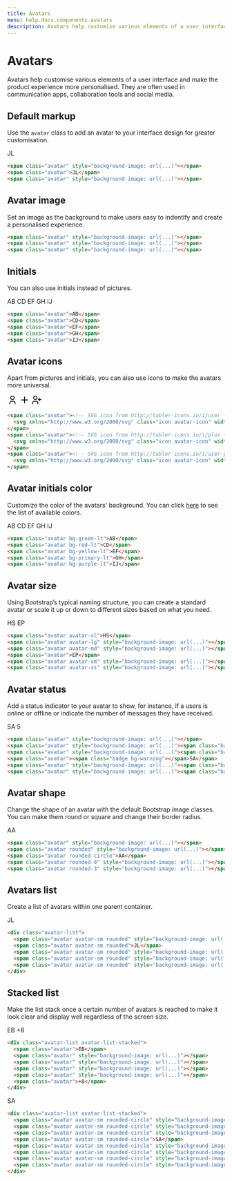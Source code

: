 ```yaml
---
title: Avatars
menu: help.docs.components.avatars
description: Avatars help customise various elements of a user interface and make the product experience more personalised. They are often used in communication apps, collaboration tools and social media.
---
```


# Avatars

Avatars help customise various elements of a user interface and make the product experience more personalised. They are often used in communication apps, collaboration tools and social media.

## Default markup

Use the `avatar` class to add an avatar to your interface design for greater customisation.

<Example>
<span class="avatar" style="background-image: url(...)"></span>
<span class="avatar">JL</span>
<span class="avatar" style="background-image: url(...)"></span>
</Example>

~~~html
<span class="avatar" style="background-image: url(...)"></span>
<span class="avatar">JL</span>
<span class="avatar" style="background-image: url(...)"></span>
~~~


## Avatar image

Set an image as the background to make users easy to indentify and create a personalised experience.

<Example>
<span class="avatar" style="background-image: url(...)"></span>
<span class="avatar" style="background-image: url(...)"></span>
<span class="avatar" style="background-image: url(...)"></span>
</Example>

~~~html
<span class="avatar" style="background-image: url(...)"></span>
<span class="avatar" style="background-image: url(...)"></span>
<span class="avatar" style="background-image: url(...)"></span>
~~~


## Initials

You can also use initials instead of pictures.

<Example>
<span class="avatar">AB</span>
<span class="avatar">CD</span>
<span class="avatar">EF</span>
<span class="avatar">GH</span>
<span class="avatar">IJ</span>
</Example>

~~~html
<span class="avatar">AB</span>
<span class="avatar">CD</span>
<span class="avatar">EF</span>
<span class="avatar">GH</span>
<span class="avatar">IJ</span>
~~~


## Avatar icons

Apart from pictures and initials, you can also use icons to make the avatars more universal.

<Example>
<span class="avatar"><!-- SVG icon from http://tabler-icons.io/i/user -->
  <svg xmlns="http://www.w3.org/2000/svg" class="icon avatar-icon" width="24" height="24" viewBox="0 0 24 24" stroke-width="2" stroke="currentColor" fill="none" stroke-linecap="round" stroke-linejoin="round"><path stroke="none" d="M0 0h24v24H0z" fill="none"/><circle cx="12" cy="7" r="4" /><path d="M6 21v-2a4 4 0 0 1 4 -4h4a4 4 0 0 1 4 4v2" /></svg>
</span>
<span class="avatar"><!-- SVG icon from http://tabler-icons.io/i/plus -->
  <svg xmlns="http://www.w3.org/2000/svg" class="icon avatar-icon" width="24" height="24" viewBox="0 0 24 24" stroke-width="2" stroke="currentColor" fill="none" stroke-linecap="round" stroke-linejoin="round"><path stroke="none" d="M0 0h24v24H0z" fill="none"/><line x1="12" y1="5" x2="12" y2="19" /><line x1="5" y1="12" x2="19" y2="12" /></svg>
</span>
<span class="avatar"><!-- SVG icon from http://tabler-icons.io/i/user-plus -->
  <svg xmlns="http://www.w3.org/2000/svg" class="icon avatar-icon" width="24" height="24" viewBox="0 0 24 24" stroke-width="2" stroke="currentColor" fill="none" stroke-linecap="round" stroke-linejoin="round"><path stroke="none" d="M0 0h24v24H0z" fill="none"/><circle cx="9" cy="7" r="4" /><path d="M3 21v-2a4 4 0 0 1 4 -4h4a4 4 0 0 1 4 4v2" /><path d="M16 11h6m-3 -3v6" /></svg>
</span>
</Example>

~~~html
<span class="avatar"><!-- SVG icon from http://tabler-icons.io/i/user -->
  <svg xmlns="http://www.w3.org/2000/svg" class="icon avatar-icon" width="24" height="24" viewBox="0 0 24 24" stroke-width="2" stroke="currentColor" fill="none" stroke-linecap="round" stroke-linejoin="round"><path stroke="none" d="M0 0h24v24H0z" fill="none"/><circle cx="12" cy="7" r="4" /><path d="M6 21v-2a4 4 0 0 1 4 -4h4a4 4 0 0 1 4 4v2" /></svg>
</span>
<span class="avatar"><!-- SVG icon from http://tabler-icons.io/i/plus -->
  <svg xmlns="http://www.w3.org/2000/svg" class="icon avatar-icon" width="24" height="24" viewBox="0 0 24 24" stroke-width="2" stroke="currentColor" fill="none" stroke-linecap="round" stroke-linejoin="round"><path stroke="none" d="M0 0h24v24H0z" fill="none"/><line x1="12" y1="5" x2="12" y2="19" /><line x1="5" y1="12" x2="19" y2="12" /></svg>
</span>
<span class="avatar"><!-- SVG icon from http://tabler-icons.io/i/user-plus -->
  <svg xmlns="http://www.w3.org/2000/svg" class="icon avatar-icon" width="24" height="24" viewBox="0 0 24 24" stroke-width="2" stroke="currentColor" fill="none" stroke-linecap="round" stroke-linejoin="round"><path stroke="none" d="M0 0h24v24H0z" fill="none"/><circle cx="9" cy="7" r="4" /><path d="M3 21v-2a4 4 0 0 1 4 -4h4a4 4 0 0 1 4 4v2" /><path d="M16 11h6m-3 -3v6" /></svg>
</span>
~~~


## Avatar initials color

Customize the color of the avatars' background. You can click [here](colors) to see the list of available colors.

<Example>
<span class="avatar bg-green-lt">AB</span>
<span class="avatar bg-red-lt">CD</span>
<span class="avatar bg-yellow-lt">EF</span>
<span class="avatar bg-primary-lt">GH</span>
<span class="avatar bg-purple-lt">IJ</span>
</Example>

~~~html
<span class="avatar bg-green-lt">AB</span>
<span class="avatar bg-red-lt">CD</span>
<span class="avatar bg-yellow-lt">EF</span>
<span class="avatar bg-primary-lt">GH</span>
<span class="avatar bg-purple-lt">IJ</span>
~~~


## Avatar size

Using Bootstrap’s typical naming structure, you can create a standard avatar or scale it up or down to different sizes based on what you need.

<Example>
<span class="avatar avatar-xl">HS</span>
<span class="avatar avatar-lg" style="background-image: url(...)"></span>
<span class="avatar avatar-md" style="background-image: url(...)"></span>
<span class="avatar">EP</span>
<span class="avatar avatar-sm" style="background-image: url(...)"></span>
<span class="avatar avatar-xs" style="background-image: url(...)"></span>
</Example>

~~~html
<span class="avatar avatar-xl">HS</span>
<span class="avatar avatar-lg" style="background-image: url(...)"></span>
<span class="avatar avatar-md" style="background-image: url(...)"></span>
<span class="avatar">EP</span>
<span class="avatar avatar-sm" style="background-image: url(...)"></span>
<span class="avatar avatar-xs" style="background-image: url(...)"></span>
~~~


## Avatar status

Add a status indicator to your avatar to show, for instance, if a users is online or offline or indicate the number of messages they have received.

<Example>
<span class="avatar" style="background-image: url(...)"></span>
<span class="avatar" style="background-image: url(...)"><span class="badge bg-danger"></span></span>
<span class="avatar" style="background-image: url(...)"><span class="badge bg-success"></span></span>
<span class="avatar"><span class="badge bg-warning"></span>SA</span>
<span class="avatar" style="background-image: url(...)"><span class="badge bg-info"></span></span>
<span class="avatar" style="background-image: url(...)"><span class="badge bg-gray">5</span></span>
</Example>

~~~html
<span class="avatar" style="background-image: url(...)"></span>
<span class="avatar" style="background-image: url(...)"><span class="badge bg-danger"></span></span>
<span class="avatar" style="background-image: url(...)"><span class="badge bg-success"></span></span>
<span class="avatar"><span class="badge bg-warning"></span>SA</span>
<span class="avatar" style="background-image: url(...)"><span class="badge bg-info"></span></span>
<span class="avatar" style="background-image: url(...)"><span class="badge bg-gray">5</span></span>
~~~


## Avatar shape

Change the shape of an avatar with the default Bootstrap image classes. You can make them round or square and change their border radius.

<Example>
<span class="avatar" style="background-image: url(...)"></span>
<span class="avatar rounded" style="background-image: url(...)"></span>
<span class="avatar rounded-circle">AA</span>
<span class="avatar rounded-0" style="background-image: url(...)"></span>
<span class="avatar rounded-3" style="background-image: url(...)"></span>
</Example>

~~~html
<span class="avatar" style="background-image: url(...)"></span>
<span class="avatar rounded" style="background-image: url(...)"></span>
<span class="avatar rounded-circle">AA</span>
<span class="avatar rounded-0" style="background-image: url(...)"></span>
<span class="avatar rounded-3" style="background-image: url(...)"></span>
~~~


## Avatars list

Create a list of avatars within one parent container.

<Example>
<div class="avatar-list">
  <span class="avatar avatar-sm rounded" style="background-image: url(...)"></span>
  <span class="avatar avatar-sm rounded">JL</span>
  <span class="avatar avatar-sm rounded" style="background-image: url(...)"></span>
  <span class="avatar avatar-sm rounded" style="background-image: url(...)"></span>
  <span class="avatar avatar-sm rounded" style="background-image: url(...)"></span>
</div>
</Example>

~~~html
<div class="avatar-list">
  <span class="avatar avatar-sm rounded" style="background-image: url(...)"></span>
  <span class="avatar avatar-sm rounded">JL</span>
  <span class="avatar avatar-sm rounded" style="background-image: url(...)"></span>
  <span class="avatar avatar-sm rounded" style="background-image: url(...)"></span>
  <span class="avatar avatar-sm rounded" style="background-image: url(...)"></span>
</div>
~~~


## Stacked list

Make the list stack once a certain number of avatars is reached to make it look clear and display well regardless of the screen size.

<Example>
<div class="avatar-list avatar-list-stacked">
  <span class="avatar">EB</span>
  <span class="avatar" style="background-image: url(...)"></span>
  <span class="avatar" style="background-image: url(...)"></span>
  <span class="avatar" style="background-image: url(...)"></span>
  <span class="avatar" style="background-image: url(...)"></span>
  <span class="avatar">+8</span>
</div>
</Example>

~~~html
<div class="avatar-list avatar-list-stacked">
  <span class="avatar">EB</span>
  <span class="avatar" style="background-image: url(...)"></span>
  <span class="avatar" style="background-image: url(...)"></span>
  <span class="avatar" style="background-image: url(...)"></span>
  <span class="avatar" style="background-image: url(...)"></span>
  <span class="avatar">+8</span>
</div>
~~~

<Example>
<div class="avatar-list avatar-list-stacked">
  <span class="avatar avatar-sm rounded-circle" style="background-image: url(...)"></span>
  <span class="avatar avatar-sm rounded-circle" style="background-image: url(...)"></span>
  <span class="avatar avatar-sm rounded-circle" style="background-image: url(...)"></span>
  <span class="avatar avatar-sm rounded-circle">SA</span>
  <span class="avatar avatar-sm rounded-circle" style="background-image: url(...)"></span>
  <span class="avatar avatar-sm rounded-circle" style="background-image: url(...)"></span>
  <span class="avatar avatar-sm rounded-circle" style="background-image: url(...)"></span>
  <span class="avatar avatar-sm rounded-circle" style="background-image: url(...)"></span>
</div>
</Example>

~~~html
<div class="avatar-list avatar-list-stacked">
  <span class="avatar avatar-sm rounded-circle" style="background-image: url(...)"></span>
  <span class="avatar avatar-sm rounded-circle" style="background-image: url(...)"></span>
  <span class="avatar avatar-sm rounded-circle" style="background-image: url(...)"></span>
  <span class="avatar avatar-sm rounded-circle">SA</span>
  <span class="avatar avatar-sm rounded-circle" style="background-image: url(...)"></span>
  <span class="avatar avatar-sm rounded-circle" style="background-image: url(...)"></span>
  <span class="avatar avatar-sm rounded-circle" style="background-image: url(...)"></span>
  <span class="avatar avatar-sm rounded-circle" style="background-image: url(...)"></span>
</div>
~~~
